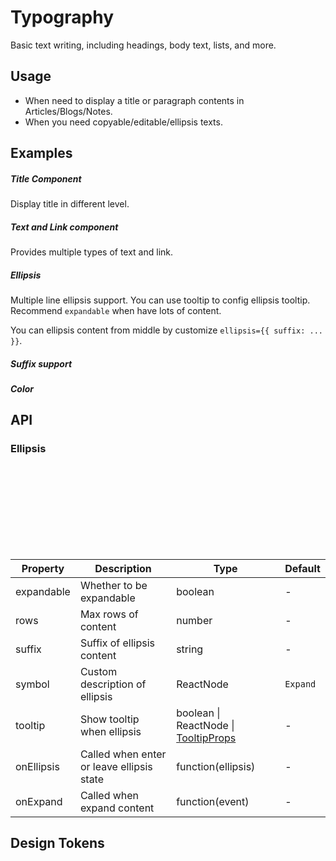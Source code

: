 
<Meta of={KitTypographyStories} />

# Typography

Basic text writing, including headings, body text, lists, and more.

## Usage

-   When need to display a title or paragraph contents in Articles/Blogs/Notes.
-   When you need copyable/editable/ellipsis texts.

## Examples

##### Title Component

Display title in different level.


<CustomCanvas content={Examples.Basic} source={Sources.Basic} id="typography-basic" />

##### Text and Link component

Provides multiple types of text and link.

<CustomCanvas content={Examples.TextLink} source={Sources.TextLink} id="typography-link" />

##### Ellipsis

Multiple line ellipsis support. You can use tooltip to config ellipsis tooltip. Recommend `expandable` when have lots of content.

<CustomCanvas content={Examples.Ellispis} source={Sources.Ellispis} id="typography-ellipsis" />

You can ellipsis content from middle by customize `ellipsis={{ suffix: ... }}`.

<CustomCanvas content={Examples.SuffixEllipsis} source={Sources.SuffixEllipsis} id="typography-suffix-ellipsis" />

##### Suffix support

<CustomCanvas content={Examples.Suffix} source={Sources.Suffix} id="typography-suffix" />

##### Color

<CustomCanvas content={Examples.Color} source={Sources.Color} id="typography-colors" />

## API

<Canvas of={KitTypographyStories.Api} />

<Controls of={KitTypographyStories.Api} />

### Ellipsis

```typescript
{
    rows: number,
    expandable: boolean,
    suffix: string,
    symbol: ReactNode,
    tooltip: boolean | ReactNode | TooltipProps,
    onExpand: function(event),
    onEllipsis: function(ellipsis),
}
```

| Property   | Description                               | Type                                                             | Default  |
| ---------- | ----------------------------------------- | ---------------------------------------------------------------- | -------- |
| expandable | Whether to be expandable                  | boolean                                                          | -        |
| rows       | Max rows of content                       | number                                                           | -        |
| suffix     | Suffix of ellipsis content                | string                                                           | -        |
| symbol     | Custom description of ellipsis            | ReactNode                                                        | `Expand` |
| tooltip    | Show tooltip when ellipsis                | boolean \| ReactNode \| [TooltipProps](/components/tooltip/#api) | -        |
| onEllipsis | Called when enter or leave ellipsis state | function(ellipsis)                                               | -        |
| onExpand   | Called when expand content                | function(event)                                                  | -        |


## Design Tokens

<DesignTokens path="components.Typography" tokens={fields?.components?.Typography} />